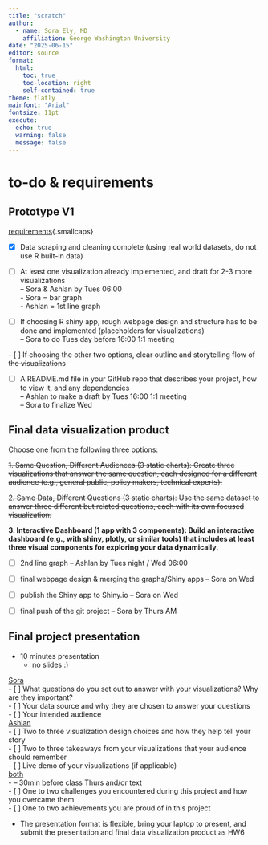 ```yaml
---
title: "scratch"
author:
  - name: Sora Ely, MD
    affiliation: George Washington University
date: "2025-06-15"
editor: source
format: 
  html:
    toc: true
    toc-location: right
    self-contained: true
theme: flatly
mainfont: "Arial"
fontsize: 11pt
execute:
  echo: true
  warning: false
  message: false
---
```


# to-do & requirements

## Prototype V1

[requirements]{.underline}{.smallcaps}

- [x] Data scraping and cleaning complete (using real world datasets, do not use R built-in data)

- [ ] At least one visualization already implemented, and draft for 2-3 more visualizations\
      -- Sora & Ashlan by Tues 06:00\
      - Sora = bar graph\
      - Ashlan = 1st line graph\

- [ ] If choosing R shiny app, rough webpage design and structure has to be done and implemented (placeholders for visualizations)\
      -- Sora to do Tues day before 16:00 1:1 meeting

~~- [ ] If choosing the other two options, clear outline and storytelling flow of the visualizations~~

- [ ] A README.md file in your GitHub repo that describes your project, how to view it, and any dependencies\
      -- Ashlan to make a draft by Tues 16:00 1:1 meeting\
      -- Sora to finalize Wed\

## Final data visualization product

Choose one from the following three options:

~~1. Same Question, Different Audiences (3 static charts): Create three visualizations that answer the same question, each designed for a different audience (e.g., general public, policy makers, technical experts).~~

~~2. Same Data, Different Questions (3 static charts): Use the same dataset to answer three different but related questions, each with its own focused visualization.~~

**3. Interactive Dashboard (1 app with 3 components): Build an interactive dashboard (e.g., with shiny, plotly, or similar tools) that includes at least three visual components for exploring your data dynamically.**

- [ ] 2nd line graph
      -- Ashlan by Tues night / Wed 06:00

- [ ] final webpage design & merging the graphs/Shiny apps
      -- Sora on Wed

- [ ] publish the Shiny app to Shiny.io
      -- Sora on Wed
    
- [ ] final push of the git project
      -- Sora by Thurs AM

## Final project presentation

- 10 minutes presentation
  - no slides :)

[Sora]{.underline}\
- [ ] What questions do you set out to answer with your visualizations? Why are they important?\
- [ ] Your data source and why they are chosen to answer your questions\
- [ ] Your intended audience\
[Ashlan]{.underline}\
- [ ] Two to three visualization design choices and how they help tell your story\
- [ ] Two to three takeaways from your visualizations that your audience should remember\
- [ ] Live demo of your visualizations (if applicable)\
[both]{.underline}\
- -- 30min before class Thurs and/or text\
- [ ] One to two challenges you encountered during this project and how you overcame them\
- [ ] One to two achievements you are proud of in this project\

- The presentation format is flexible, bring your laptop to present, and submit the presentation and final data visualization product as HW6


```r

```

